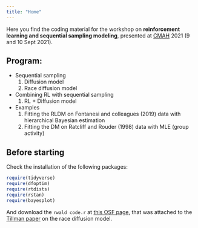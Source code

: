 ```yaml
---
title: "Home"
---
```


Here you find the coding material for the workshop on **reinforcement learning and sequential sampling modeling**, presented at [CMAH](https://cmah.eu/) 2021 (9 and 10 Sept 2021).

## Program:

* Sequential sampling
  1. Diffusion model
  2. Race diffusion model

* Combining RL with sequential sampling
	1. RL + Diffusion model

* Examples
  1. Fitting the RLDM on Fontanesi and colleagues (2019) data with hierarchical Bayesian estimation
  2. Fitting the DM on Ratcliff and Rouder (1998) data with MLE (group activity)

## Before starting

Check the installation of the following packages:
```r
require(tidyverse)
require(dfoptim)
require(rtdists)
require(rstan)
require(bayesplot)
```

And download the `rwald code.r` at [this OSF page](https://osf.io/3sp9t/), that was attached to the [Tillman paper](https://pubmed.ncbi.nlm.nih.gov/32424622/) on the race diffusion model.